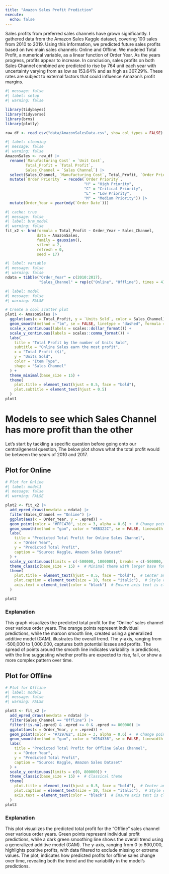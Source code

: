 ```yaml
---
title: "Amazon Sales Profit Prediction"
execute: 
  echo: false
---
```


Sales profits from preferred sales channels have grown significantly. I gathered data from the Amazon Sales Kaggle dataset, covering 100 sales from 2010 to 2019. Using this information, we predicted future sales profits based on two main sales channels: Online and Offline. We modeled Total Profit, a numerical variable, as a linear function of Order Year. As the years progress, profits appear to increase. In conclusion, sales profits on both Sales Channel combined are predicted to rise by 764 unit each year with uncertainty varying from as low as 153.64% and as high as 307.29%. These rates are subject to external factors that could influence Amazon's profit margins.

```r
#| message: false
#| label: setup
#| warning: false

library(tidybayes)
library(tidyverse)
library(brms)
library(plotly)
```

```r
raw_df <- read_csv("data/AmazonSalesData.csv", show_col_types = FALSE)
```

```r
#| label: cleaning
#| message: false
#| warning: false
AmazonSales <- raw_df |>
  rename(`Manufacturing Cost` = `Unit Cost`,
         Total_Profit = `Total Profit`,
         Sales_Channel = `Sales Channel`) |>
  select(Sales_Channel, `Manufacturing Cost`, Total_Profit, `Order Priority`, `Order Date`, `Units Sold`) |> 
  mutate(`Order Priority` = recode(`Order Priority`,
                                   "H" = "High Priority",
                                   "C" = "Critical Priority",
                                   "L" = "Low Priority",
                                   "M" = "Medium Priority")) |>
  mutate(Order_Year = year(mdy(`Order Date`)))
```

```r
#| cache: true
#| message: false
#| label: brm_model
#| warning: false
fit_x2 <- brm(formula = Total_Profit ~ Order_Year + Sales_Channel,
              data = AmazonSales,
              family = gaussian(),
              silent = 2,
              refresh = 0,
              seed = 17)
```

```r
#| label: variable
#| message: false
#| warning: false
ndata = tibble("Order_Year" = c(2010:2017),
               "Sales_Channel" = rep(c("Online", "Offline"), times = 4))
```

```r
#| label: model
#| message: false
#| warning: FALSE

# Create a cool scatter plot
plot1 <- AmazonSales |>
  ggplot(aes(x = Total_Profit, y = `Units Sold`, color = Sales_Channel)) +
  geom_smooth(method = "lm", se = FALSE, linetype = "dashed", formula = y ~ x) + 
  scale_x_continuous(labels = scales::dollar_format()) + 
  scale_y_continuous(labels = scales::comma_format()) + 
  labs(
    title = "Total Profit by the number of Units Sold",
    subtitle = "Online Sales earn the most profit",
    x = "Total Profit ($)",
    y = "Units Sold",
    color = "Item Type",
    shape = "Sales Channel"
  ) +
  theme_minimal(base_size = 15) +
  theme(
    plot.title = element_text(hjust = 0.5, face = "bold"),
    plot.subtitle = element_text(hjust = 0.5)
  )
plot1
```

# Models to see which Sales Channel has more profit than the other

Let's start by tackling a specific question before going onto our central/general question,
The below plot shows what the total profit would be between the years of 2010 and 2017.

## Plot for Online
```r
# Plot for Online
#| label: model1
#| message: false
#| warning: FALSE

plot2 <- fit_x2 |>
  add_epred_draws(newdata = ndata) |>
  filter(Sales_Channel == "Online") |>
  ggplot(aes(x = Order_Year, y = .epred)) +
  geom_point(color = "#FFC470", size = 3, alpha = 0.6) +  # Change point color and size
  geom_smooth(method = "gam", color = "#8B322C", se = FALSE, linewidth = 1, formula = y ~ x) +  # Smooth line customization
  labs(
    title = "Predicted Total Profit for Online Sales Channel",
    x = "Order Year",
    y = "Predicted Total Profit",
    caption = "Source: Kaggle, Amazon Sales Dataset"
  ) +
  scale_y_continuous(limits = c(-500000, 1000000), breaks = c(-500000, 0, 500000, 1000000)) +
  theme_classic(base_size = 15) +  # Minimal theme with larger base font size
  theme(
    plot.title = element_text(hjust = 0.5, face = "bold"),  # Center and bold title
    plot.caption = element_text(size = 10, face = "italic"),  # Style caption
    axis.text = element_text(color = "black")  # Ensure axis text is clear
  )

plot2
```

### Explanation

This graph visualizes the predicted total profit for the "Online" sales channel over various order years. The orange points represent individual predictions, while the maroon smooth line, created using a generalized additive model (GAM), illustrates the overall trend. The y-axis, ranging from -500,000 to 1,000,000, captures both potential losses and profits. The spread of points around the smooth line indicates variability in predictions, with the line suggesting whether profits are expected to rise, fall, or show a more complex pattern over time.

## Plot for Offline

```r
# Plot for Offline
#| label: model2
#| message: false
#| warning: FALSE

plot3 <- fit_x2 |>
  add_epred_draws(newdata = ndata) |>
  filter(Sales_Channel == "Offline") |>
  filter(!is.na(.epred) & .epred >= 0 & .epred <= 800000) |>
  ggplot(aes(x = Order_Year, y = .epred)) +
  geom_point(color = "#729762", size = 3, alpha = 0.6) +  # Change point color and size
  geom_smooth(method = "gam", color = "#254336", se = FALSE, linewidth = 1, formula = y ~ x) +  # Smooth line customization
  labs(
    title = "Predicted Total Profit for Offline Sales Channel",
    x = "Order Year",
    y = "Predicted Total Profit",
    caption = "Source: Kaggle, Amazon Sales Dataset"
  ) +
  scale_y_continuous(limits = c(0, 800000)) +
  theme_classic(base_size = 15) +  # Classical theme 
  theme(
    plot.title = element_text(hjust = 0.5, face = "bold"),  # Center and bold title
    plot.caption = element_text(size = 10, face = "italic"),  # Style caption
    axis.text = element_text(color = "black")  # Ensure axis text is clear
  )
plot3
```

### Explanation

This plot visualizes the predicted total profit for the "Offline" sales channel over various order years. Green points represent individual profit predictions, while a dark green smoothing line shows the overall trend using a generalized additive model (GAM). The y-axis, ranging from 0 to 800,000, highlights positive profits, with data filtered to exclude missing or extreme values. The plot, indicates how predicted profits for offline sales change over time, revealing both the trend and the variability in the model's predictions.
